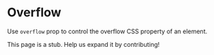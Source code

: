
# Overflow

Use `overflow` prop to control the overflow CSS property of an element.

<Scale
  hidePixels
  hidePreview
  valueLabel="Value"
  values={sprinkles.values.overflow}
/>

<Callout emoji="🚨">
  This page is a stub. Help us expand it by contributing!
</Callout>
